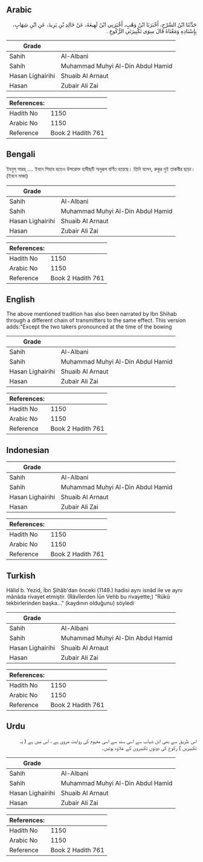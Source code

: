 ## Arabic


<div dir="rtl" lang="ar" style={{fontSize:'larger',backgroundColor:'#f8f9fa',padding:20}}>
حَدَّثَنَا ابْنُ السَّرْحِ، أَخْبَرَنَا ابْنُ وَهْبٍ، أَخْبَرَنِي ابْنُ لَهِيعَةَ، عَنْ خَالِدِ بْنِ يَزِيدَ، عَنِ ابْنِ شِهَابٍ، بِإِسْنَادِهِ وَمَعْنَاهُ قَالَ سِوَى تَكْبِيرَتَىِ الرُّكُوعِ ‏.‏
</div>
<div style={{backgroundColor:'#f8f9fa',padding:20, marginBottom: 10}}><table> <thead> <tr> <th>Grade</th> <th></th> </tr> </thead> <tbody> <tr><td>Sahih</td><td>Al-Albani</td></tr><tr><td>Sahih</td><td>Muhammad Muhyi Al-Din Abdul Hamid</td></tr><tr><td>Hasan Lighairihi</td><td>Shuaib Al Arnaut</td></tr><tr><td>Hasan</td><td>Zubair Ali Zai</td></tr></tbody></table><table> <thead> <tr> <th>References:</th> <th></th> </tr> </thead> <tbody><tr><td>Hadith No</td><td>1150</td></tr><tr><td>Arabic No</td><td>1150</td></tr><tr><td>Reference</td><td>Book 2 Hadith 761</td></tr></tbody></table></div>

## Bengali


<div dir="ltr" lang="bn" style={{fontSize:'larger',backgroundColor:'#f8f9fa',padding:20}}>
ইবনুস্‌ সারহ্‌ .... ইবনে শিহাব হতেও উপরোক্ত হাদীছটি অনুরূপ বর্ণিত হয়েছে। তিনি বলেন, রুকুর দুই তাকবীর ছাড়া। (ইবনে মাজা)
</div>
<div style={{backgroundColor:'#f8f9fa',padding:20, marginBottom: 10}}><table> <thead> <tr> <th>Grade</th> <th></th> </tr> </thead> <tbody> <tr><td>Sahih</td><td>Al-Albani</td></tr><tr><td>Sahih</td><td>Muhammad Muhyi Al-Din Abdul Hamid</td></tr><tr><td>Hasan Lighairihi</td><td>Shuaib Al Arnaut</td></tr><tr><td>Hasan</td><td>Zubair Ali Zai</td></tr></tbody></table><table> <thead> <tr> <th>References:</th> <th></th> </tr> </thead> <tbody><tr><td>Hadith No</td><td>1150</td></tr><tr><td>Arabic No</td><td>1150</td></tr><tr><td>Reference</td><td>Book 2 Hadith 761</td></tr></tbody></table></div>

## English


<div dir="ltr" lang="en" style={{fontSize:'larger',backgroundColor:'#f8f9fa',padding:20}}>
The above mentioned tradition has also been narrated by Ibn Shihab through a different chain of transmitters to the same effect. This version adds:"Except the two takers pronounced at the time of the bowing
</div>
<div style={{backgroundColor:'#f8f9fa',padding:20, marginBottom: 10}}><table> <thead> <tr> <th>Grade</th> <th></th> </tr> </thead> <tbody> <tr><td>Sahih</td><td>Al-Albani</td></tr><tr><td>Sahih</td><td>Muhammad Muhyi Al-Din Abdul Hamid</td></tr><tr><td>Hasan Lighairihi</td><td>Shuaib Al Arnaut</td></tr><tr><td>Hasan</td><td>Zubair Ali Zai</td></tr></tbody></table><table> <thead> <tr> <th>References:</th> <th></th> </tr> </thead> <tbody><tr><td>Hadith No</td><td>1150</td></tr><tr><td>Arabic No</td><td>1150</td></tr><tr><td>Reference</td><td>Book 2 Hadith 761</td></tr></tbody></table></div>

## Indonesian


<div dir="ltr" lang="id" style={{fontSize:'larger',backgroundColor:'#f8f9fa',padding:20}}>

</div>
<div style={{backgroundColor:'#f8f9fa',padding:20, marginBottom: 10}}><table> <thead> <tr> <th>Grade</th> <th></th> </tr> </thead> <tbody> <tr><td>Sahih</td><td>Al-Albani</td></tr><tr><td>Sahih</td><td>Muhammad Muhyi Al-Din Abdul Hamid</td></tr><tr><td>Hasan Lighairihi</td><td>Shuaib Al Arnaut</td></tr><tr><td>Hasan</td><td>Zubair Ali Zai</td></tr></tbody></table><table> <thead> <tr> <th>References:</th> <th></th> </tr> </thead> <tbody><tr><td>Hadith No</td><td>1150</td></tr><tr><td>Arabic No</td><td>1150</td></tr><tr><td>Reference</td><td>Book 2 Hadith 761</td></tr></tbody></table></div>

## Turkish


<div dir="ltr" lang="tr" style={{fontSize:'larger',backgroundColor:'#f8f9fa',padding:20}}>
Hâlid b. Yezid, İbn Şihâb'dan önceki (1149.) hadisi aynı isnâd ile ve aynı mânâda rivayet etmiştir. (Râvîlerden İün Vehb bu rivayette;) "Rükû tekbirlerinden başka..." (kaydının olduğunu) söyledi
</div>
<div style={{backgroundColor:'#f8f9fa',padding:20, marginBottom: 10}}><table> <thead> <tr> <th>Grade</th> <th></th> </tr> </thead> <tbody> <tr><td>Sahih</td><td>Al-Albani</td></tr><tr><td>Sahih</td><td>Muhammad Muhyi Al-Din Abdul Hamid</td></tr><tr><td>Hasan Lighairihi</td><td>Shuaib Al Arnaut</td></tr><tr><td>Hasan</td><td>Zubair Ali Zai</td></tr></tbody></table><table> <thead> <tr> <th>References:</th> <th></th> </tr> </thead> <tbody><tr><td>Hadith No</td><td>1150</td></tr><tr><td>Arabic No</td><td>1150</td></tr><tr><td>Reference</td><td>Book 2 Hadith 761</td></tr></tbody></table></div>

## Urdu


<div dir="rtl" lang="ur" style={{fontSize:'larger',backgroundColor:'#f8f9fa',padding:20}}>
اس طریق سے بھی ابن شہاب سے اسی سند سے اسی مفہوم کی روایت مروی ہے ، اس میں ہے ( یہ تکبیریں ) رکوع کی دونوں تکبیروں کے علاوہ ہوتیں۔
</div>
<div style={{backgroundColor:'#f8f9fa',padding:20, marginBottom: 10}}><table> <thead> <tr> <th>Grade</th> <th></th> </tr> </thead> <tbody> <tr><td>Sahih</td><td>Al-Albani</td></tr><tr><td>Sahih</td><td>Muhammad Muhyi Al-Din Abdul Hamid</td></tr><tr><td>Hasan Lighairihi</td><td>Shuaib Al Arnaut</td></tr><tr><td>Hasan</td><td>Zubair Ali Zai</td></tr></tbody></table><table> <thead> <tr> <th>References:</th> <th></th> </tr> </thead> <tbody><tr><td>Hadith No</td><td>1150</td></tr><tr><td>Arabic No</td><td>1150</td></tr><tr><td>Reference</td><td>Book 2 Hadith 761</td></tr></tbody></table></div>